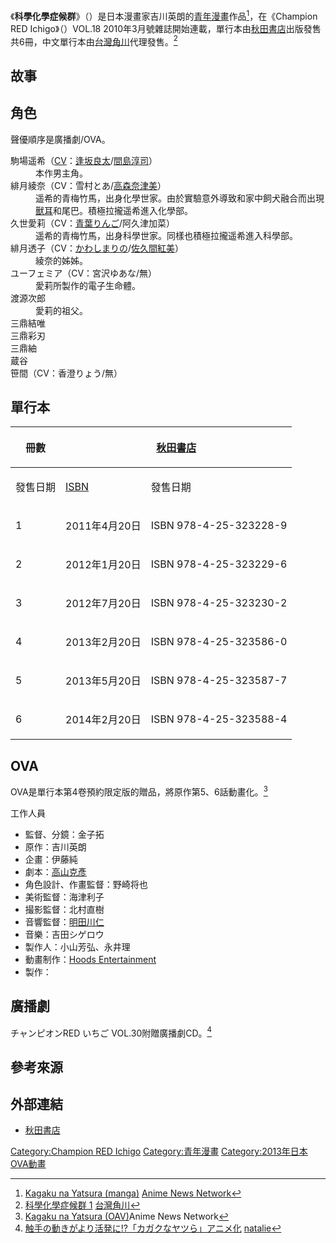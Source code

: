 {{Infobox animanga/Headerofja
|title= 科學化學症候群
|image= 
|size= 
|caption= 
|japanese= カガクなヤツら
|english= 
|kana= 
|romaji= Kagaku na Yatsura
|genre= [[愛情喜劇|愛情喜劇]]
}}
{{Infobox animanga/name
|original= 
|official= 
|formal= {{flagicon|ROC}} 科學化學症候群（[[台灣角川|台灣角川]]）
|common= 科學家們
}}
{{Infobox animanga/Manga
|標題= 
|作者= 吉川英朗
|作畫= 
|出版社= {{flagicon|Japan}} [[秋田書店|秋田書店]]<br>{{flagicon|ROC}} [[台灣角川|台灣角川]]
|其他出版社= 
|連載雜誌= Champion RED Ichigo
|label= {{flagicon|Japan}} Champion RED Comics<br>{{flagicon|ROC}} Kadokawa Comics Boy Series
|網路= 
|發售日= 2011年4月20日－2014年2月20日
|開始= 2010年3號
|結束= 2014年1號
|冊數= 6
|話數= 
|其他= 
|版權=
}}
{{Infobox animanga/OVA
|ONA= 
|標題= 
|原案= 
|原作= 吉川英朗
|總導演= 
|導演= 金子拓
|系列構成= 
|劇本= [[高山克彥|高山克彥]]
|人物原案= 吉川英朗
|人物設定= 野崎将也
|機械設定= 
|音樂= 吉田シゲロウ
|音樂製作= 
|動畫製作= [[Hoods_Entertainment|Hoods Entertainment]]
|製作= {{lang|ja|カガクなヤツら製作委員会}}
|書籍= 第4巻預約限定版
|出版商= 
|代理發行= 
|其他代理發行=
|網路= 
|發售日= 2013年2月20日
|開始= 
|結束= 
|話數= 1
|其他= 
|版權= 
}}
{{Infobox animanga/Footerofja}}
《'''科學化學症候群'''》（{{lang|ja|カガクなヤツら}}）是日本漫畫家吉川英朗的[[青年漫畫|青年漫畫]]作品<ref>[http://www.animenewsnetwork.com/encyclopedia/manga.php?id=12898 Kagaku na Yatsura (manga)] {{Wayback|url=http://www.animenewsnetwork.com/encyclopedia/manga.php?id=12898 |date=20201020063448 }}[[Anime_News_Network|Anime News Network]]{{en}}</ref>，在《Champion RED Ichigo》（{{lang|ja|チャンピオンREDいちご}}）VOL.18 2010年3月號雜誌開始連載，單行本由[[秋田書店|秋田書店]]出版發售共6冊，中文單行本由[[台灣角川|台灣角川]]代理發售。<ref>[https://www.kadokawa.com.tw/p1-products_detail.php?id=2eccZ3tg6yFTYi4vabuAqaEZPBdUKaCENTzELNzlxfoA 科學化學症候群 1] {{Wayback|url=https://www.kadokawa.com.tw/p1-products_detail.php?id=2eccZ3tg6yFTYi4vabuAqaEZPBdUKaCENTzELNzlxfoA |date=20161109021400 }}[[台灣角川|台灣角川]]{{zh-tw}}</ref>

==故事==

==角色==
聲優順序是廣播劇/OVA。
;駒場遥希（[[聲優|CV]]：[[逢坂良太|逢坂良太]]/[[間島淳司|間島淳司]]）
:本作男主角。
;緋月綾奈（CV：雪村とあ/[[高森奈津美|高森奈津美]]）
:遥希的青梅竹馬，出身化學世家。由於實驗意外導致和家中飼犬融合而出現[[獸耳|獸耳]]和尾巴。積極拉攏遥希進入化學部。
;久世愛莉（CV：[[青葉りんご|青葉りんご]]/阿久津加菜）
:遥希的青梅竹馬，出身科學世家。同樣也積極拉攏遥希進入科學部。
;緋月透子（CV：[[かわしまりの|かわしまりの]]/[[佐久間紅美|佐久間紅美]]）
:綾奈的姊姊。
;ユーフェミア（CV：宮沢ゆあな/無）
:愛莉所製作的電子生命體。
;渡源次郎
:愛莉的祖父。
;三鼎結唯
:
;三鼎彩刃
:
;三鼎紬
:
;蔵谷
:
;笹間（CV：香澄りょう/無）
:
==單行本==
{| class="wikitable"
!rowspan="2"| 冊數 
!colspan="2"|{{flagicon|Japan}} [[秋田書店|秋田書店]]
!colspan="2"|{{flagicon|ROC}} [[台灣角川|台灣角川]]
|-
! 發售日期 !! [[ISBN|ISBN]] !! 發售日期!! ISBN
|-
| 1 || 2011年4月20日 || ISBN 978-4-25-323228-9 || 2014年1月9日 || ISBN 978-986-325-777-6
|-
| 2 || 2012年1月20日 || ISBN 978-4-25-323229-6 || 2014年7月18日 || ISBN 978-986-366-070-5
|-
| 3 || 2012年7月20日 || ISBN 978-4-25-323230-2 || 2015年1月10日 || ISBN 978-986-366-332-4
|-
| 4 || 2013年2月20日 || ISBN 978-4-25-323586-0 || 2015年7月23日 || ISBN 978-986-366-645-5
|-
| 5 || 2013年5月20日 || ISBN 978-4-25-323587-7 || 2016年1月20日 || ISBN 978-986-366-918-0
|-
| 6 || 2014年2月20日 || ISBN 978-4-25-323588-4 || 2016年6月16日 || ISBN 978-986-473-139-8
|}

==OVA==
OVA是單行本第4卷預約限定版的贈品，將原作第5、6話動畫化。<ref>[http://www.animenewsnetwork.com/encyclopedia/manga.php?id=14002 Kagaku na Yatsura (OAV)]Anime News Network{{en}}</ref>

;工作人員
*監督、分鏡：金子拓
*原作：吉川英朗
*企畫：伊藤純
*劇本：[[高山克彥|高山克彥]]
*角色設計、作畫監督：野崎将也
*美術監督：海津利子
*撮影監督：北村直樹
*音響監督：[[明田川仁|明田川仁]]
*音樂：吉田シゲロウ
*製作人：小山芳弘、永井理
*動畫制作：[[Hoods_Entertainment|Hoods Entertainment]]
*製作：{{lang|ja|カガクなヤツら製作委員会}}

==廣播劇==
チャンピオンRED いちご VOL.30附贈廣播劇CD。<ref>[http://natalie.mu/comic/news/63960 触手の動きがより活発に!?「カガクなヤツら」アニメ化] {{Wayback|url=http://natalie.mu/comic/news/63960 |date=20190806110003 }}[[natalie|natalie]]{{ja}}</ref>

==參考來源==
{{Reflist}}

==外部連結==
*[http://www.akitashoten.co.jp/ 秋田書店] {{Wayback|url=http://www.akitashoten.co.jp/ |date=20120304170152 }}{{ja}}

{{Hoods}}

{{DEFAULTSORT:Kagaku na Yatsura}}
[[Category:Champion_RED_Ichigo|Category:Champion RED Ichigo]]
[[Category:青年漫畫|Category:青年漫畫]]
[[Category:2013年日本OVA動畫|Category:2013年日本OVA動畫]]